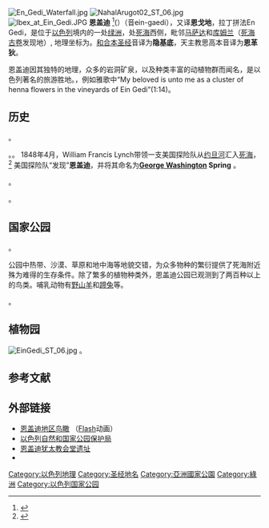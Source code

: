 {{Refimprove|time=2012-05-21T08:33:55+00:00 }} 
[[File:En_Gedi_Waterfall.jpg|thumb]]
[[File:NahalArugot02_ST_06.jpg|thumb]]
[[File:Ibex_at_Ein_Gedi.JPG|thumb]]
'''恩盖迪''' <ref>{{cite book|author1=周定国|title=世界地名翻译大辞典|date=2007|publisher=中国对外翻译出版公司|location=北京|isbn=978-7-5001-0753-8|page=281}}</ref>({{lang-he|עֵין גֶּדִי}}）（音ein-gaedi），又译'''恩戈地'''，拉丁拼法En Gedi，是位于[[以色列|以色列]]境内的一处[[绿洲|绿洲]]，处[[死海|死海]]西侧，毗邻[[马萨达|马萨达]]和[[库姆兰|库姆兰]]（[[死海古卷|死海古卷]]发现地）, 地理坐标为{{coord|31|27|N|35|23|E|}}。[[聖經_(和合本)|和合本圣经]]音译为'''隐基底'''，天主教思高本音译为'''恩革狄'''。

恩盖迪因其独特的地理，众多的岩洞矿泉，以及种类丰富的动植物群而闻名，是以色列著名的旅游胜地。{{Fact|[[圣经|圣经]]也多次提及恩盖迪|time=2009-11-10T06:46:48+00:00}}，例如雅歌中“My beloved is unto me as a cluster of henna flowers in the vineyards of Ein Gedi”(1:14)。

==历史==
{{Fact|考古发掘发现了公元前三千年前的建筑物遗迹，证明此地曾存在以农业为基础的文明，并已经发展出了历法，可以确定两分两至|time=2009-11-10T06:45:57+00:00}}。

{{Fact|后来[[犹太人|犹太人]]在此建立了恩盖迪城，该城曾以出产一种秘制香料而闻名，远销希腊、罗马等地，并以此积累了大量财富。但[[拜占庭帝国|拜占庭帝国]]皇帝[[查士丁尼一世|查士丁尼一世]]在迫害犹太人时摧毁了该城，这种香料也就此失传|time=2009-11-10T06:45:57+00:00}}。{{Fact|13世纪到1948年[[第一次中东战争|第一次中东战争]]间，数个犹太人和[[贝都因人|贝都因人]]聚落曾在此活动，但都未形成永久定居点|time=2009-11-10T06:45:57+00:00}}。
1848年4月，William Francis Lynch带领一支美国探险队从[[约旦河|约旦河]]汇入[[死海|死海]]，<ref>{{cite web|url=http://chass.colostate-pueblo.edu/history/seminar/lynch/autry.htm|title=Lynch's Holy Expedition to the Dead Sea and the Surrounding Area|author=Autry, Jaxon B.|date=December 2001|accessdate=2009-11-11|deadurl=yes|archiveurl=https://web.archive.org/web/20090525184954/http://chass.colostate-pueblo.edu/history/seminar/lynch/autry.htm|archivedate=2009-05-25}}</ref> 美国探险队“发现”'''恩盖迪'''，并将其命名为'''[[George_Washington|George Washington]] Spring'''
。

{{Fact|1956年，一些犹太人在恩盖迪绿洲旁建立了一座同名的[[基布兹|基布兹]]，以生产反季节水果和矿泉水著称|time=2009-11-10T06:45:57+00:00}}。

{{Fact|1972年，以色列政府将恩盖迪列为自然保护区，如今它已是以色列最重要的国家公园之一|time=2009-11-10T06:45:57+00:00}}。

==国家公园==
{{Fact|恩盖迪公园东起死海（海平面下418米），西抵朱代（Judea）沙漠（海平面上200米），地理落差六百余米。公园里泉水众多，并有两条常年流淌的溪流：大卫溪和阿尔古溪，每年总流量约为三百万立方米，主要用于农业灌溉和饮用|time=2009-11-10T06:45:57+00:00}}。

公园中热带、沙漠、草原和地中海等地貌交错，为众多物种的繁衍提供了死海附近殊为难得的生存条件。除了繁多的植物种类外，恩盖迪公园已观测到了两百种以上的鸟类。哺乳动物有[[野山羊|野山羊]]和[[蹄兔|蹄兔]]等。

{{Fact|2005年夏，一名游客遗落的香烟引发山火，烧毁了近三分之二的绿地|time=2009-11-10T06:45:57+00:00}}。

==植物园==
[[File:EinGedi_ST_06.jpg|thumb]]
{{Fact|恩盖迪植物园位于恩盖迪基布兹内，占地24.7公顷，因植有逾九百种植物而享誉国际|time=2009-11-10T06:45:57+00:00}}。


==参考文献==
<div class="references-small">
<references></references>
</div>

==外部链接==
{{Commonscat|Ein Gedi}}
* [http://www.inisrael.com/eingedi/en_Map.html 恩盖迪地区鸟瞰] {{Wayback|url=http://www.inisrael.com/eingedi/en_Map.html |date=20120915092600 }}（[[Flash|Flash]]动画） 
* [https://web.archive.org/web/20091213061310/http://www.parks.org.il/ParksENG/company_card.php3?CNumber=853330 以色列自然和国家公园保护局]
* [http://holyland-pictures.com/tag/jordan-valley/ein-gedi/ 恩盖迪犹太教会堂遗址]
* {{CathEncy|url=http://www.newadvent.org/cathen/05428a.htm|title=Engaddi}}
{{authority control}}
[[Category:以色列地理|Category:以色列地理]]
[[Category:圣经地名|Category:圣经地名]]
[[Category:亞洲國家公園|Category:亞洲國家公園]]
[[Category:綠洲|Category:綠洲]]
[[Category:以色列国家公园|Category:以色列国家公园]]